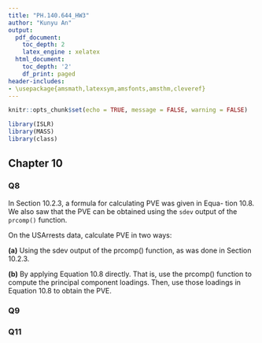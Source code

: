 ```yaml
---
title: "PH.140.644_HW3"
author: "Kunyu An"
output:
  pdf_document:
    toc_depth: 2
    latex_engine : xelatex
  html_document:
    toc_depth: '2'
    df_print: paged
header-includes:
- \usepackage{amsmath,latexsym,amsfonts,amsthm,cleveref}
---
```


```r
knitr::opts_chunk$set(echo = TRUE, message = FALSE, warning = FALSE)
```


```r
library(ISLR)
library(MASS) 
library(class)
```

## Chapter 10

### Q8
In Section 10.2.3, a formula for calculating PVE was given in Equa- tion 10.8. We also saw that the PVE can be obtained using the `sdev` output of the `prcomp()` function.

On the USArrests data, calculate PVE in two ways:

**(a)** Using the sdev output of the prcomp() function, as was done in
Section 10.2.3.



**(b)** By applying Equation 10.8 directly. That is, use the prcomp() function to compute the principal component loadings. Then, use those loadings in Equation 10.8 to obtain the PVE.



### Q9

### Q11
